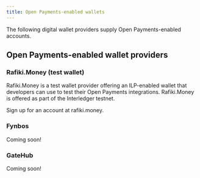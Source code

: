 ```yaml
---
title: Open Payments-enabled wallets
---
```



The following digital wallet providers supply Open Payments-enabled accounts.

## Open Payments-enabled wallet providers

### Rafiki.Money (test wallet)

Rafiki.Money is a test wallet provider offering an ILP-enabled wallet that developers can use to test their Open Payments integrations. Rafiki.Money is offered as part of the Interledger testnet.

Sign up for an account at <LinkOut href='https://rafiki.money'>rafiki.money</LinkOut>.

### Fynbos

Coming soon!

### GateHub

Coming soon!

